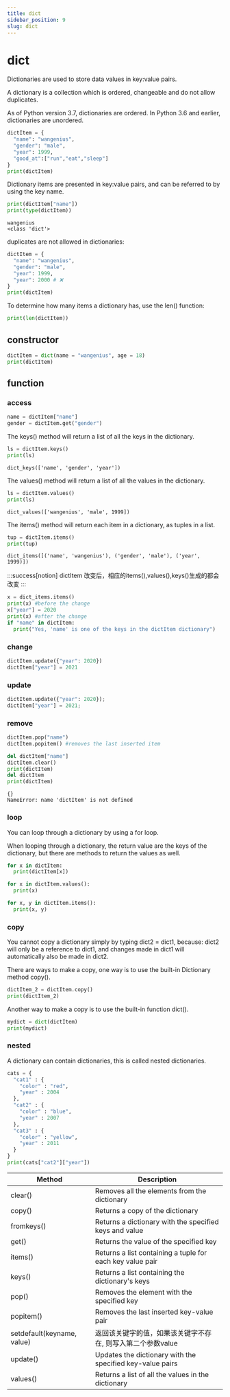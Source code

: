 ```yaml
---
title: dict
sidebar_position: 9
slug: dict
---
```


# dict

Dictionaries are used to store data values in key:value pairs.

A dictionary is a collection which is ordered, changeable and do not allow duplicates.

As of Python version 3.7, dictionaries are ordered. In Python 3.6 and earlier, dictionaries are unordered.

```python
dictItem = {
  "name": "wangenius",
  "gender": "male",
  "year": 1999,
  "good_at":["run","eat","sleep"]
}
print(dictItem)
```

Dictionary items are presented in key:value pairs, and can be referred to by using the key name.

```python
print(dictItem["name"])
print(type(dictItem))
```

```text title="output"
wangenius
<class 'dict'>
```

duplicates are not allowed in dictionaries:

```python
dictItem = {
  "name": "wangenius",
  "gender": "male",
  "year": 1999,
  "year": 2000 # ❌
}
print(dictItem)
```

To determine how many items a dictionary has, use the len() function:

```python
print(len(dictItem))
```

## constructor

```python
dictItem = dict(name = "wangenius", age = 18)
print(dictItem)
```

## function

### access

```python
name = dictItem["name"]
gender = dictItem.get("gender")
```

The keys() method will return a list of all the keys in the dictionary.

```python
ls = dictItem.keys()
print(ls)
```

```text title="output"
dict_keys(['name', 'gender', 'year'])
```

The values() method will return a list of all the values in the dictionary.

```python
ls = dictItem.values()
print(ls)
```

```text title="output"
dict_values(['wangenius', 'male', 1999])
```

The items() method will return each item in a dictionary, as tuples in a list.

```python
tup = dictItem.items()
print(tup)
```

```text title="output"
dict_items([('name', 'wangenius'), ('gender', 'male'), ('year', 1999)])
```

:::success[notion]
dictItem 改变后，相应的items(),values(),keys()生成的都会改变
:::

```python
x = dict_items.items()
print(x) #before the change
x["year"] = 2020
print(x) #after the change
if "name" in dictItem:
  print("Yes, 'name' is one of the keys in the dictItem dictionary")
```

### change

```python
dictItem.update({"year": 2020})
dictItem["year"] = 2021
```

### update

```python
dictItem.update({"year": 2020});
dictItem["year"] = 2021;
```

### remove

```python
dictItem.pop("name")
dictItem.popitem() #removes the last inserted item

del dictItem["name"]
dictItem.clear()
print(dictItem)
del dictItem
print(dictItem)
```

```text title="output"
{}
NameError: name 'dictItem' is not defined
```

### loop

You can loop through a dictionary by using a for loop.

When looping through a dictionary, the return value are the keys of the dictionary, but there are methods to return the values as well.

```python
for x in dictItem:
  print(dictItem[x])

for x in dictItem.values():
  print(x)

for x, y in dictItem.items():
  print(x, y)
```

### copy

You cannot copy a dictionary simply by typing dict2 = dict1, because: dict2 will only be a reference to dict1, and changes made in dict1 will automatically also be made in dict2.

There are ways to make a copy, one way is to use the built-in Dictionary method copy().

```python
dictItem_2 = dictItem.copy()
print(dictItem_2)
```

Another way to make a copy is to use the built-in function dict().

```python
mydict = dict(dictItem)
print(mydict)
```

### nested

A dictionary can contain dictionaries, this is called nested dictionaries.

```python
cats = {
  "cat1" : {
    "color" : "red",
    "year" : 2004
  },
  "cat2" : {
    "color" : "blue",
    "year" : 2007
  },
  "cat3" : {
    "color" : "yellow",
    "year" : 2011
  }
}
print(cats["cat2"]["year"])
```

| Method                     | Description                                                 |
| -------------------------- | ----------------------------------------------------------- |
| clear()                    | Removes all the elements from the dictionary                |
| copy()                     | Returns a copy of the dictionary                            |
| fromkeys()                 | Returns a dictionary with the specified keys and value      |
| get()                      | Returns the value of the specified key                      |
| items()                    | Returns a list containing a tuple for each key value pair   |
| keys()                     | Returns a list containing the dictionary's keys             |
| pop()                      | Removes the element with the specified key                  |
| popitem()                  | Removes the last inserted key-value pair                    |
| setdefault(keyname, value) | 返回该关键字的值，如果该关键字不存在, 则写入第二个参数value |
| update()                   | Updates the dictionary with the specified key-value pairs   |
| values()                   | Returns a list of all the values in the dictionary          |
